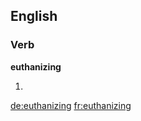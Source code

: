 ==English==

===Verb===
'''euthanizing'''

# {{present participle of|euthanize}}

[[de:euthanizing]]
[[fr:euthanizing]]